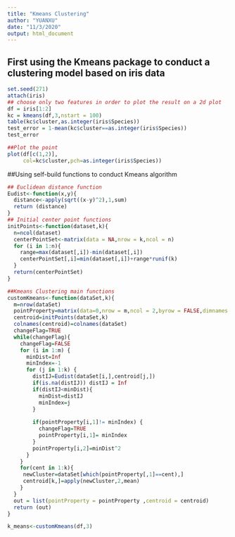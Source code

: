 ---
title: "Kmeans Clustering"
author: "YUANXU"
date: "11/3/2020"
output: html_document
---
## First using the Kmeans package to conduct a clustering model based on iris data
```{r}
set.seed(271)
attach(iris)
## choose only two features in order to plot the result on a 2d plot
df = iris[1:2]
kc = kmeans(df,3,nstart = 100)
table(kc$cluster,as.integer(iris$Species))
test_error = 1-mean(kc$cluster==as.integer(iris$Species))
test_error
```
```{r}
##Plot the point
plot(df[c(1,2)],
     col=kc$cluster,pch=as.integer(iris$Species))
```
##Using self-build functions to conduct Kmeans algorithm
```{r}
## Euclidean distance function
Eudist<-function(x,y){
  distance<-apply(sqrt((x-y)^2),1,sum)
  return (distance)
}
## Initial center point functions
initPoints<-function(dataset,k){
  n=ncol(dataset)
  centerPointSet<-matrix(data = NA,nrow = k,ncol = n)
  for (i in 1:n){
    range=max(dataset[,i])-min(dataset[,i])
    centerPointSet[,i]=min(dataset[,i])+range*runif(k) 
  }
  return(centerPointSet)
}
```
```{r}

##Kmeans Clustering main functions
customKmeans<-function(dataSet,k){
  m=nrow(dataSet) 
  pointProperty=matrix(data=0,nrow = m,ncol = 2,byrow = FALSE,dimnames = NULL) 
  centroid=initPoints(dataSet,k)
  colnames(centroid)=colnames(dataSet)
  changeFlag=TRUE
  while(changeFlag){
    changeFlag=FALSE
    for (i in 1:m) {
      minDist=Inf 
      minIndex=-1 
      for (j in 1:k) {
        distIJ=Eudist(dataSet[i,],centroid[j,]) 
        if(is.na(distIJ)) distIJ = Inf
        if(distIJ<minDist){
          minDist=distIJ    
          minIndex=j  
        }
        
        if(pointProperty[i,1]!= minIndex) {
          changeFlag=TRUE 
          pointProperty[i,1]= minIndex 
        }
        pointProperty[i,2]=minDist^2  
      }
    }
    for(cent in 1:k){
     newCluster=dataSet[which(pointProperty[,1]==cent),] 
     centroid[k,]=apply(newCluster,2,mean)
    }
  }
  out = list(pointProperty = pointProperty ,centroid = centroid) 
  return (out)
}

k_means<-customKmeans(df,3)
```